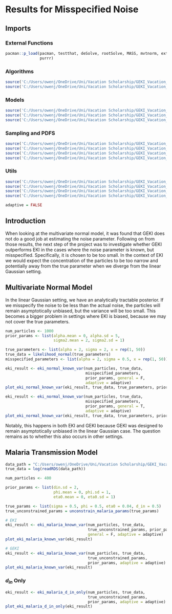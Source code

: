 # Results for Misspecified Noise

## Imports

### External Functions

```r
pacman::p_load(pacman, testthat, deSolve, rootSolve, MASS, mvtnorm, extraDistr, 
               purrr)
```

### Algorithms

```r
source('C:/Users/owenj/OneDrive/Uni/Vacation Scholarship/GEKI_Vacation_Scholarship/src/eki.R')
source('C:/Users/owenj/OneDrive/Uni/Vacation Scholarship/GEKI_Vacation_Scholarship/src/eki_known_noise.R')
```

### Models

```r
source('C:/Users/owenj/OneDrive/Uni/Vacation Scholarship/GEKI_Vacation_Scholarship/src/models/eki_malaria_known_var.R')
source('C:/Users/owenj/OneDrive/Uni/Vacation Scholarship/GEKI_Vacation_Scholarship/src/models/eki_malaria_d_in_only.R')
source('C:/Users/owenj/OneDrive/Uni/Vacation Scholarship/GEKI_Vacation_Scholarship/src/models/eki_normal_known_var.R')
```

### **Sampling and PDFS**

```r
source('C:/Users/owenj/OneDrive/Uni/Vacation Scholarship/GEKI_Vacation_Scholarship/src/pdfs/pdfs_normal.R')
source('C:/Users/owenj/OneDrive/Uni/Vacation Scholarship/GEKI_Vacation_Scholarship/src/samples/samples_normal.R')
source('C:/Users/owenj/OneDrive/Uni/Vacation Scholarship/GEKI_Vacation_Scholarship/src/pdfs/pdfs_malaria.R')
source('C:/Users/owenj/OneDrive/Uni/Vacation Scholarship/GEKI_Vacation_Scholarship/src/samples/samples_malaria.R')
```

### Utils

```r
source('C:/Users/owenj/OneDrive/Uni/Vacation Scholarship/GEKI_Vacation_Scholarship/src/utils/eki_helper.R')
source('C:/Users/owenj/OneDrive/Uni/Vacation Scholarship/GEKI_Vacation_Scholarship/src/utils/tempering.R')
source('C:/Users/owenj/OneDrive/Uni/Vacation Scholarship/GEKI_Vacation_Scholarship/results/plots_normal.R')
source('C:/Users/owenj/OneDrive/Uni/Vacation Scholarship/GEKI_Vacation_Scholarship/results/plots_malaria.R')
```

```r
adaptive = FALSE
```

## Introduction

When looking at the multivariate normal model, it was found that GEKI does not do a good job at estimating the noise parameter. Following on from those results, the next step of the project was to investigate whether GEKI outperforms EKI in the cases where the noise parameter is known, but misspecified. Specifically, it is chosen to be too small. In the context of EKI we would expect the concentration of the particles to be too narrow and potentially away from the true parameter when we diverge from the linear Gaussian setting.

## Multivariate Normal Model

In the linear Gaussian setting, we have an analytically tractable posterior. If we misspecify the noise to be less than the actual noise, the particles will remain asymptotically unbiased, but the variance will be too small. This becomes a bigger problem in settings where EKI is biased, because we may not cover the true parameters.

```r
num_particles <- 1000
prior_params <- list(alpha.mean = 0, alpha.sd = 5, 
                     sigma2.mean = 2, sigma2.sd = 1)

true_parameters <- list(alpha = 2, sigma = 2, x = rep(1, 50))
true_data = likelihood_normal(true_parameters)
misspecified_parameters <- list(alpha = 2, sigma = 0.5, x = rep(1, 50))

eki_result <- eki_normal_known_var(num_particles, true_data, 
                                   misspecified_parameters, 
                                   prior_params, general = F, 
                                   adaptive = adaptive)
plot_eki_normal_known_var(eki_result, true_data, true_parameters, prior_params)

eki_result <- eki_normal_known_var(num_particles, true_data, 
                                   misspecified_parameters, 
                                   prior_params, general = T,
                                   adaptive = adaptive)
plot_eki_normal_known_var(eki_result, true_data, true_parameters, prior_params)
```

Notably, this happens in both EKI and GEKI because GEKI was designed to remain asymptotically unbiased in the linear Gaussian case. The question remains as to whether this also occurs in other settings.

## Malaria Transmission Model

```r
data_path = "C:/Users/owenj/OneDrive/Uni/Vacation Scholarship/GEKI_Vacation_Scholarship/data/Malariah_data.rds"
true_data = log(readRDS(data_path))

num_particles <- 400

prior_params <- list(din.sd = 2,
                     phi.mean = 0, phi.sd = 1,
                     eta0.mean = 0, eta0.sd = 1)

true_params <- list(sigma = 0.5, phi = 0.5, eta0 = 0.04, d_in = 0.5)
true_unconstrained_params = unconstrain_malaria_params(true_params)
```

```r
# EKI
eki_result <- eki_malaria_known_var(num_particles, true_data, 
                                    true_unconstrained_params, prior_params, 
                                    general = F, adaptive = adaptive)
plot_eki_malaria_known_var(eki_result)

# GEKI
eki_result <- eki_malaria_known_var(num_particles, true_data, 
                                    true_unconstrained_params, 
                                    prior_params, adaptive = adaptive)
plot_eki_malaria_known_var(eki_result)
```

### $d_{in}$ Only

```r
eki_result <- eki_malaria_d_in_only(num_particles, true_data, 
                                    true_unconstrained_params, 
                                    prior_params, adaptive = adaptive)
plot_eki_malaria_d_in_only(eki_result)
```
